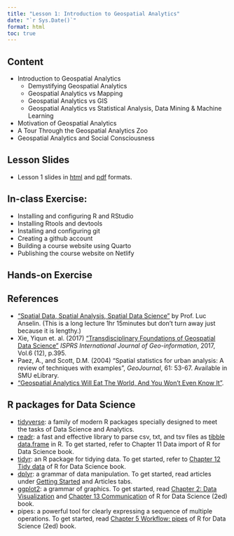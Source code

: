 ```yaml
---
title: "Lesson 1: Introduction to Geospatial Analytics"
date: "`r Sys.Date()`"
format: html
toc: true
---
```


## Content

-   Introduction to Geospatial Analytics
    -   Demystifying Geospatial Analytics
    -   Geospatial Analytics vs Mapping
    -   Geospatial Analytics vs GIS
    -   Geospatial Analytics vs Statistical Analysis, Data Mining & Machine Learning
-   Motivation of Geospatial Analytics
-   A Tour Through the Geospatial Analytics Zoo
-   Geospatial Analytics and Social Consciousness

## Lesson Slides

-   Lesson 1 slides in [html](..\lesson\Lesson01\Lesson01-Introduction_to_GAA.html) and [pdf]() formats.

## In-class Exercise:

-   Installing and configuring R and RStudio
-   Installing Rtools and devtools
-   Installing and configuring git
-   Creating a github account
-   Building a course website using Quarto
-   Publishing the course website on Netlify

## Hands-on Exercise

## References

-   ["Spatial Data, Spatial Analysis, Spatial Data Science"](https://www.youtube.com/watch?v=MmCYeJ27DsA) by Prof. Luc Anselin. (This is a long lecture 1hr 15minutes but don't turn away just because it is lengthy.)
-   Xie, Yiqun et. al. (2017) ["Transdisciplinary Foundations of Geospatial Data Science"](https://www.mdpi.com/2220-9964/6/12/395) *ISPRS International Journal of Geo-information*, 2017, Vol.6 (12), p.395.
-   Paez, A., and Scott, D.M. (2004) "Spatial statistics for urban analysis: A review of techniques with examples", *GeoJournal*, 61: 53-67. Available in SMU eLibrary.
-   ["Geospatial Analytics Will Eat The World, And You Won't Even Know It"](https://www.forbes.com/sites/forbestechcouncil/2018/07/16/geospatial-analytics-will-eat-the-world-and-you-wont-even-know-it/#31f961db726a).

## R packages for Data Science

-   [tidyverse](https://www.tidyverse.org/): a family of modern R packages specially designed to meet the tasks of Data Science and Analytics.
-   [readr](https://readr.tidyverse.org/): a fast and effective library to parse csv, txt, and tsv files as [tibble data.frame](https://r4ds.had.co.nz/tibbles.html) in R. To get started, refer to Chapter 11 Data import of R for Data Science book.\
-   [tidyr](https://tidyr.tidyverse.org/): an R package for tidying data. To get started, refer to [Chapter 12 Tidy data](https://r4ds.had.co.nz/tidy-data.html) of R for Data Science book.\
-   [dplyr](https://dplyr.tidyverse.org/): a grammar of data manipulation. To get started, read articles under [Getting Started](https://dplyr.tidyverse.org/articles/dplyr.html) and Articles tabs.
-   [ggplot2](https://ggplot2.tidyverse.org/): a grammar of graphics. To get started, read [Chapter 2: Data Visualization](https://r4ds.hadley.nz/data-visualize.html) and [Chapter 13 Communication](https://r4ds.hadley.nz/communication.html) of R for Data Science (2ed) book.
-   pipes: a powerful tool for clearly expressing a sequence of multiple operations. To get started, read [Chapter 5 Workflow: pipes](https://r4ds.hadley.nz/workflow-pipes.html) of R for Data Science (2ed) book.


